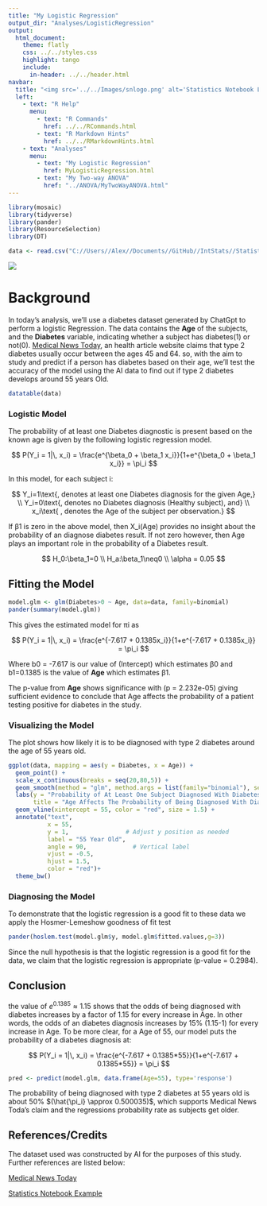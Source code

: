 ```yaml
---
title: "My Logistic Regression"
output_dir: "Analyses/LogisticRegression"
output:
  html_document:
    theme: flatly
    css: ../../styles.css
    highlight: tango
    include:
      in-header: ../../header.html
navbar:
  title: "<img src='../../Images/snlogo.png' alt='Statistics Notebook Logo' style='height: 30px; margin: -5px 0px'>"
  left:
    - text: "R Help"
      menu:
        - text: "R Commands"
          href: ../../RCommands.html
        - text: "R Markdown Hints"
          href: ../../RMarkdownHints.html
    - text: "Analyses"
      menu:
        - text: "My Logistic Regression"
          href: MyLogisticRegression.html
        - text: "My Two-way ANOVA"
          href: "../ANOVA/MyTwoWayANOVA.html"
---
```






```{=html}
<!-- Find some data of interest to you that can be analyzed with a logistic regression. Complete your Logistic Regression Analysis using this file. 

Hint, run the command 

> data() 

in your Console to see available datasets in R that you could use for this Analysis. You are also welcome to collect data yourself, or find other available datasets online for this Analysis. Just be careful to not use anyone else's "analysis" for this Analysis. Also, no conducting surveys unless you have IRB approval to do so. -->
```

```r
library(mosaic)
library(tidyverse)
library(pander)
library(ResourceSelection) 
library(DT)

data <- read.csv("C://Users//Alex//Documents//GitHub//IntStats//Statistics-Notebook-master//Analyses//Logistic Regression//diabetes_60_entries.csv")
```

![](images/clipboard-4202360759.png)

# Background

In today's analysis, we'll use a diabetes dataset generated by ChatGpt to perform a logistic Regression. The data contains the **Age** of the subjects, and the **Diabetes** variable, indicating whether a subject has diabetes(1) or not(0). [Medical News Today](https://www.medicalnewstoday.com/articles/317375), an health article website claims that type 2 diabetes usually occur between the ages 45 and 64. so, with the aim to study and predict if a person has diabetes based on their age, we'll test the accuracy of the model using the AI data to find out if type 2 diabetes develops around 55 years Old.

```r
datatable(data)
```

### Logistic Model

The probability of at least one Diabetes diagnostic is present based on the known age is given by the following logistic regression model.

$$
P(Y_i = 1|\, x_i) = \frac{e^{\beta_0 + \beta_1 x_i}}{1+e^{\beta_0 + \beta_1 x_i}} = \pi_i
$$


In this model, for each subject i:

$$
Y_i=1\text{, denotes at least one Diabetes diagnosis for the given Age,}  \\
Y_i=0\text{, denotes no Diabetes diagnosis (Healthy subject),  and} \\
x_i\text{ , denotes the Age of the subject per observation.}
$$

If β1 is zero in the above model, then X_i(Age) provides no insight about the probability of an diagnose diabetes result. If not zero however, then Age plays an important role in the probability of a Diabetes result.

$$
H_0:\beta_1=0 \\
H_a:\beta_1\neq0 \\
\alpha = 0.05
$$

## Fitting the Model

```r
model.glm <- glm(Diabetes>0 ~ Age, data=data, family=binomial)
pander(summary(model.glm))
```

This gives the estimated model for πi as

$$
  P(Y_i = 1|\, x_i) = \frac{e^{-7.617 + 0.1385x_i}}{1+e^{-7.617 + 0.1385x_i}} = \pi_i
$$ 

Where b0 = -7.617 is our value of (Intercept) which estimates β0 and b1=0.1385 is the value of __Age__ which estimates β1.

The p-value from __Age__ shows significance with (p = 2.232e-05) giving sufficient evidence to conclude that Age affects the probability of a patient testing positive for diabetes in the study.

### Visualizing the Model

The plot shows how likely it is to be diagnosed with type 2 diabetes around the age of 55 years old.

```r
ggplot(data, mapping = aes(y = Diabetes, x = Age)) + 
  geom_point() +
  scale_x_continuous(breaks = seq(20,80,5)) +
  geom_smooth(method = "glm", method.args = list(family="binomial"), se=FALSE) +
  labs(y = "Probability of At Least One Subject Diagnosed With Diabetes",
       title = "Age Affects The Probability of Being Diagnosed With Diabetes") +
  geom_vline(xintercept = 55, color = "red", size = 1.5) +
  annotate("text",
           x = 55,
           y = 1,                # Adjust y position as needed
           label = "55 Year Old",
           angle = 90,             # Vertical label
           vjust = -0.5,
           hjust = 1.5,
           color = "red")+
  theme_bw()
```

### Diagnosing the Model

To demonstrate that the logistic regression is a good fit to these data we apply the Hosmer-Lemeshow goodness of fit test

```r
pander(hoslem.test(model.glm$y, model.glm$fitted.values,g=3))
```

Since the null hypothesis is that the logistic regression is a good fit for the data, we claim that the logistic regression is appropriate (p-value = 0.2984).

## Conclusion

the value of $e^{0.1385} \approx 1.15$ shows that the odds of being diagnosed with diabetes increases by a factor of 1.15 for every increase in Age. In other words, the odds of an diabetes diagnosis increases by 15% (1.15-1) for every increase in Age. To be more clear, for a Age of 55, our model puts the probability of a diabetes diagnosis at: 




$$
  P(Y_i = 1|\, x_i) = \frac{e^{-7.617 + 0.1385*55}}{1+e^{-7.617 + 0.1385*55}} = \pi_i
$$
```r
pred <- predict(model.glm, data.frame(Age=55), type='response')
```

The probability of being diagnosed with type 2 diabetes at 55 years old is about 50% $(\hat{\pi_i} \approx 0.500035)$, which supports Medical News Toda's claim and the regressions probability rate as subjects get older.

## References/Credits

The dataset used was constructed by AI for the purposes of this study. Further references are listed below:

[Medical News Today](https://www.medicalnewstoday.com/articles/317375)

[Statistics Notebook Example](file:///C:/Users/Alex/Documents/GitHub/IntStats/Statistics-Notebook-master/Analyses/Logistic%20Regression/Examples/challengerLogisticReg.html#)
